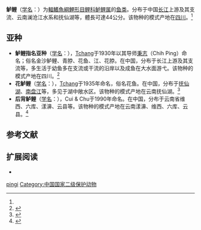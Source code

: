 {{Speciesbox
| name = 鲈鲤
| status = NE
| status_system = IUCN3.1
| image = 
| genus = Percocypris
| species = pingi
| authority = [[张春霖|Tchang]], 1930<ref name='id5962'>{{cite web| url =http://www.bioinfo.cn/db05/BjdwSpecies.php?action=view&id=5962| title =鲈鲤| work =中国动物物种编目数据库| publisher =中国科学院微生物研究所| author =中国科学院动物研究所| accessdate =2009-04-11| deadurl =yes| archiveurl =https://web.archive.org/web/20160305044935/http://www.bioinfo.cn/db05/BjdwSpecies.php?action=view&id=5962| archivedate =2016-03-05}}</ref>
| synonyms = *''Barbus pingi''<br /><small>Tchang, 1930</small> 
*''Leptobarbus pingi''<br /><small>Tchang, 1930</small> ''
*''Percocypris pingi pingi''<br /><small>Tchang, 1930</small> ''
}}

'''鲈鲤'''（[[学名|学名]]：{{lang|la|''Percocypris pingi''}}）为[[輻鰭魚綱|輻鰭魚綱]][[鯉形目|鯉形目]][[鲤科|鲤科]][[鲈鲤属|鲈鲤属]]的[[鱼类|鱼类]]。分布于中国[[长江|长江]]上游及其支流、云南澜沧江水系和抚仙湖等，體長可達44公分。该物种的模式产地在[[四川|四川]]。<ref name='id5962'/>
  
==亚种== 
*'''鲈鲤指名亚种'''（[[学名|学名]]：{{lang|la|''Percocypris pingi pingi''}}），[[张春霖|Tchang]]于1930年以其导师[[秉志|秉志]]（Chih Ping）命名；俗名金沙鲈鲤、青脖、花鱼、江、花脖。在中国，分布于长江上游及其支流等，多生活于幼鱼多在支流或干流的沿岸以及成鱼在大水面游弋。该物种的模式产地在四川。<ref name='id5963'>{{cite web| url =http://www.bioinfo.cn/db05/BjdwSpecies.php?action=view&id=5963| title =鲈鲤指名亚种| work =中国动物物种编目数据库| publisher =中国科学院微生物研究所| author =中国科学院动物研究所| accessdate =2009-04-11| deadurl =yes| archiveurl =https://web.archive.org/web/20160305034434/http://www.bioinfo.cn/db05/BjdwSpecies.php?action=view&id=5963| archivedate =2016-03-05}}</ref>
*'''花鲈鲤'''（[[学名|学名]]：{{lang|la|''Percocypris pingi regani''}}），[[张春霖|Tchang]]于1935年命名，俗名花鱼。在中国，分布于[[抚仙湖|抚仙湖]]、[[南盘江|南盘江]]等，多见于湖中敞水区。该物种的模式产地在云南抚仙湖。<ref name='id5964'>{{cite web| url =http://www.bioinfo.cn/db05/BjdwSpecies.php?action=view&id=5964| title =花鲈鲤| work =中国动物物种编目数据库| publisher =中国科学院微生物研究所| author =中国科学院动物研究所| accessdate =2009-04-11| deadurl =yes| archiveurl =https://web.archive.org/web/20160305005834/http://www.bioinfo.cn/db05/BjdwSpecies.php?action=view&id=5964| archivedate =2016-03-05}}</ref>
*'''后背鲈鲤'''（[[学名|学名]]：{{lang|la|''Percocypris pingi retrodorslis''}}），Cui & Chu于1990年命名。在中国，分布于云南省维西、六库、漾濞、云县等。该物种的模式产地在云南漾濞、维西、六库、云县。<ref name='id5965'>{{cite web| url =http://www.bioinfo.cn/db05/BjdwSpecies.php?action=view&id=5965| title =后背鲈鲤| work =中国动物物种编目数据库| publisher =中国科学院微生物研究所| author =中国科学院动物研究所| accessdate =2009-04-11| deadurl =yes| archiveurl =https://web.archive.org/web/20160305103407/http://www.bioinfo.cn/db05/BjdwSpecies.php?action=view&id=5965| archivedate =2016-03-05}}</ref>

== 参考文献 ==
{{reflist}}

== 扩展阅读 ==
{{refbegin}}
*{{FishBase_species|genus=Percocypris|species=pingi|year=2011|month=12}}
{{wikispecies-inline|Percocypris pingi|鲈鲤}}
{{refend}}
{{Taxonbar|from=Q3761598}}

[[Category:鲈鲤属|pingi]]
[[Category:中国国家二级保护动物|Category:中国国家二级保护动物]]